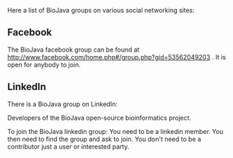 Here a list of BioJava groups on various social networking sites:

==Facebook==

The BioJava facebook group can be found at [http://www.facebook.com/home.php#/group.php?gid=53562049203 http://www.facebook.com/home.php#/group.php?gid=53562049203] . It is open for anybody to join.

==LinkedIn==

There is a BioJava group on LinkedIn:

Developers of the BioJava open-source bioinformatics project.

To join the BioJava linkedin group: You need to be a linkedin member. You then need to find the group and ask to join. You don't need to be a contributor just a user or interested party.